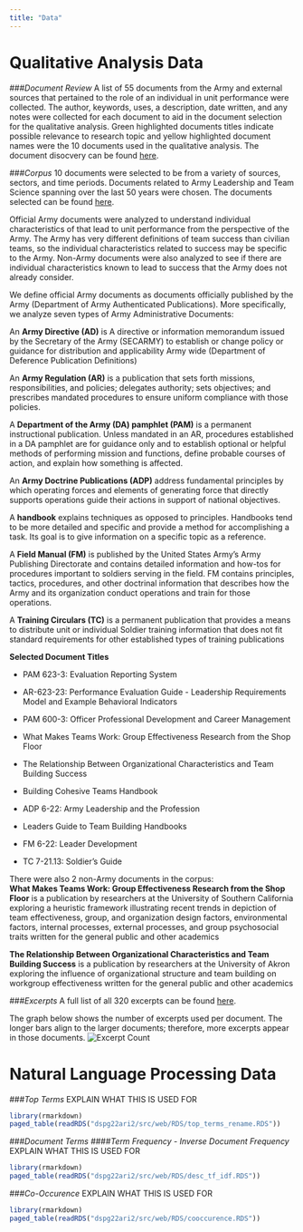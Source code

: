 ```yaml
---
title: "Data"
---
```


# Qualitative Analysis Data
###*Document Review*
A list of 55 documents from the Army and external sources that pertained to the role of an individual in unit performance were collected. The author, keywords, uses, a description, date written, and any notes were collected for each document to aid in the document selection for the qualitative analysis. Green highlighted documents titles indicate possible relevance to research topic and yellow highlighted document names were the 10 documents used in the qualitative analysis. 
The document disocvery can be found [here](https://github.com/uva-bi-sdad/dspg22ari2/tree/main/data/excel).

###*Corpus*
10 documents were selected to be from a variety of sources, sectors, and time periods. Documents related to Army Leadership and Team Science spanning over the last 50 years were chosen. The documents selected can be found [here](https://github.com/uva-bi-sdad/dspg22ari2/tree/main/data/yellow).

Official Army documents were analyzed to understand individual characteristics of that lead to unit performance from the perspective of the Army. The Army has very different definitions of team success than civilian teams, so the individual characteristics related to success may be specific to the Army. Non-Army documents were also analyzed to see if there are individual characteristics known to lead to success that the Army does not already consider. 

 

We define official Army documents as documents officially published by the Army (Department of Army Authenticated Publications). More specifically, we analyze seven types of Army Administrative Documents: 

An **Army Directive (AD)** is A directive or information memorandum issued by the Secretary of the Army (SECARMY) to establish or change policy or guidance for distribution and applicability Army wide (Department of Deference Publication Definitions) 

An **Army Regulation (AR)** is a publication that sets forth missions, responsibilities, and policies; delegates authority; sets objectives; and prescribes mandated procedures to ensure uniform compliance with those policies. 

A **Department of the Army (DA) pamphlet (PAM)** is a permanent instructional publication. Unless mandated in an AR, procedures established in a DA pamphlet are for guidance only and to establish optional or helpful methods of performing mission and functions, define probable courses of action, and explain how something is affected. 

An **Army Doctrine Publications (ADP)** address fundamental principles by which operating forces and elements of generating force that directly supports operations guide their actions in support of national objectives. 

A **handbook** explains techniques as opposed to principles. Handbooks tend to be more detailed and specific and provide a method for accomplishing a task. Its goal is to give information on a specific topic as a reference. 

A **Field Manual (FM)** is published by the United States Army's Army Publishing Directorate and contains detailed information and how-tos for procedures important to soldiers serving in the field. FM contains principles, tactics, procedures, and other doctrinal information that describes how the Army and its organization conduct operations and train for those operations.

A **Training Circulars (TC)** is a permanent publication that provides a means to distribute unit or individual Soldier training information that does not fit standard requirements for other established types of training publications 

**Selected Document Titles**  

- PAM 623-3: Evaluation Reporting System  

- AR-623-23: Performance Evaluation Guide - Leadership Requirements Model and Example Behavioral Indicators  

- PAM 600-3: Officer Professional Development and Career Management  

- What Makes Teams Work: Group Effectiveness Research from the Shop Floor  

- The Relationship Between Organizational Characteristics and Team Building Success  

- Building Cohesive Teams Handbook  

- ADP 6-22: Army Leadership and the Profession 

- Leaders Guide to Team Building Handbooks 

- FM 6-22: Leader Development   

- TC 7-21.13: Soldier’s Guide  
  
There were also 2 non-Army documents in the corpus:  
**What Makes Teams Work: Group Effectiveness Research from the Shop Floor** is a publication by researchers at the University of Southern California exploring a heuristic framework illustrating recent trends in depiction of team effectiveness, group, and organization design factors, environmental factors, internal processes, external processes, and group psychosocial traits written for the general public and other academics 

**The Relationship Between Organizational Characteristics and Team Building Success** is a publication by researchers at the University of Akron exploring the influence of organizational structure and team building on workgroup effectiveness written for the general public and other academics  

###*Excerpts*
A full list of all 320 excerpts can be found [here](https://github.com/uva-bi-sdad/dspg22ari2/tree/main/data/excel).

The graph below shows the number of excerpts used per document. The longer bars align to the larger documents; therefore, more excerpts appear in those documents. 
![Excerpt Count](www/excerpts_per_doc.PNG)


# Natural Language Processing Data

###*Top Terms*
EXPLAIN WHAT THIS IS USED FOR
```r
library(rmarkdown)
paged_table(readRDS("dspg22ari2/src/web/RDS/top_terms_rename.RDS"))
```

###*Document Terms*
####*Term Frequency - Inverse Document Frequency*
EXPLAIN WHAT THIS IS USED FOR

```r
library(rmarkdown)
paged_table(readRDS("dspg22ari2/src/web/RDS/desc_tf_idf.RDS"))
```

###*Co-Occurence*
EXPLAIN WHAT THIS IS USED FOR
```r
library(rmarkdown)
paged_table(readRDS("dspg22ari2/src/web/RDS/cooccurence.RDS"))

```







